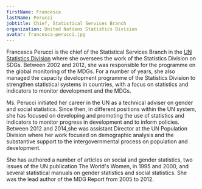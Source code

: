 ```yaml
---
firstName: Francesca
lastName: Perucci
jobtitle: Chief, Statistical Services Branch
organization: United Nations Statistics Division
avatar: francesca-perucci.jpg
---
```


Francesca Perucci is the chief of the Statistical Services Branch in the
[UN Statistics Division](https://unstats.un.org/) where she oversees the work of the Statistics Division on SDGs. Between 2002 and 2012, she was responsible for the programme on the global monitoring of the MDGs. For a number of years, she also managed the capacity development programme of the Statistics Division to strengthen statistical systems in countries, with a focus on statistics and indicators to monitor development and the MDGs.

Ms. Perucci initiated her career in the UN as a technical adviser on gender and social statistics. Since then, in different positions within the UN system, she has focused on developing and promoting the use of statistics and indicators to monitor progress in development and to inform policies. Between 2012 and 2014,she was assistant Director at the UN Population Division where her work focused on demographic analysis and the substantive support to the intergovernmental process on population and development.

She has authored a number of articles on social and gender statistics, two issues of the UN publication The World's Women, in 1995 and 2000, and several statistical manuals on gender statistics and social statistics. She was the lead author of the MDG Report from 2005 to 2012.
